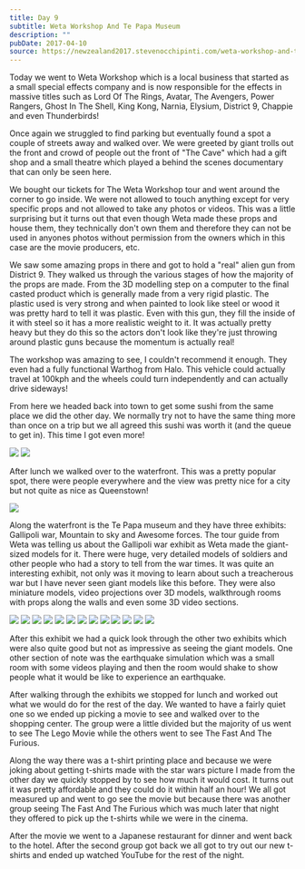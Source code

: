 ```yaml
---
title: Day 9
subtitle: Weta Workshop And Te Papa Museum
description: ""
pubDate: 2017-04-10
source: https://newzealand2017.stevenocchipinti.com/weta-workshop-and-te-papa-museum/
---
```



Today we went to Weta Workshop which is a local business that started as a small
special effects company and is now responsible for the effects in massive titles
such as Lord Of The Rings, Avatar, The Avengers, Power Rangers, Ghost In The
Shell, King Kong, Narnia, Elysium, District 9, Chappie and even Thunderbirds!

Once again we struggled to find parking but eventually found a spot a couple of
streets away and walked over. We were greeted by giant trolls out the front and
crowd of people out the front of "The Cave" which had a gift shop and a small
theatre which played a behind the scenes documentary that can only be seen here.

We bought our tickets for The Weta Workshop tour and went around the corner to
go inside. We were not allowed to touch anything except for very specific props
and not allowed to take any photos or videos. This was a little surprising but
it turns out that even though Weta made these props and house them, they
technically don't own them and therefore they can not be used in anyones photos
without permission from the owners which in this case are the movie producers,
etc.

We saw some amazing props in there and got to hold a "real" alien gun from
District 9. They walked us through the various stages of how the majority of the
props are made. From the 3D modelling step on a computer to the final casted
product which is generally made from a very rigid plastic. The plastic used is
very strong and when painted to look like steel or wood it was pretty hard to
tell it was plastic. Even with this gun, they fill the inside of it with steel
so it has a more realistic weight to it. It was actually pretty heavy but they
do this so the actors don't look like they're just throwing around plastic guns
because the momentum is actually real!

The workshop was amazing to see, I couldn't recommend it enough. They even had a
fully functional Warthog from Halo. This vehicle could actually travel at 100kph
and the wheels could turn independently and can actually drive sideways!

From here we headed back into town to get some sushi from the same place we did
the other day. We normally try not to have the same thing more than once on a
trip but we all agreed this sushi was worth it (and the queue to get in). This
time I got even more!

<Grid>
  <Img src="2017-new-zealand/zfqflhes4dnkzjrgeigh" />
  <Img src="2017-new-zealand/hhdalbh8qbacx6vkpzkn" />
</Grid>

After lunch we walked over to the waterfront. This was a pretty popular spot,
there were people everywhere and the view was pretty nice for a city but not
quite as nice as Queenstown!

<Img originalAspectRatio src="2017-new-zealand/sx6k9ampnyer0rapka1y" />

Along the waterfront is the Te Papa museum and they have three exhibits:
Gallipoli war, Mountain to sky and Awesome forces. The tour guide from Weta was
telling us about the Gallipoli war exhibit as Weta made the giant-sized models
for it. There were huge, very detailed models of soldiers and other people who
had a story to tell from the war times. It was quite an interesting exhibit, not
only was it moving to learn about such a treacherous war but I have never seen
giant models like this before. They were also miniature models, video
projections over 3D models, walkthrough rooms with props along the walls and
even some 3D video sections.

<Grid>
  <Img src="2017-new-zealand/s0jbduetaliaz0omktc9" />
  <Img src="2017-new-zealand/swx98m7jnz6lgdbr9lvf" />
  <Img src="2017-new-zealand/tmzc3ezxw3vkyktoaca0" />
  <Img src="2017-new-zealand/kldxcytrr4wo6chpd4m7" />
  <Img src="2017-new-zealand/dfpqsb2gwvjcxxt5pqgy" />
  <Img src="2017-new-zealand/cfkitoleyqmdcuxjjtnh" />
</Grid>

<Grid>
  <Img src="2017-new-zealand/pmtu5dk6zzgmkabdedfq" />
  <Img src="2017-new-zealand/euzatqmpkjcoefayrqrh" />
  <Img src="2017-new-zealand/ydpvu97ijhmfczxt1baz" />
  <Img src="2017-new-zealand/jlvsw1ivirkaznoc85ih" />
</Grid>

<Grid>
  <Img src="2017-new-zealand/b9z6gbva40xe3rap9ktx" />
  <Img src="2017-new-zealand/t3y63vcrs8k5atqefbr3" />
  <Img src="2017-new-zealand/xuoqv30imr9gtyej8vtj" />
</Grid>

After this exhibit we had a quick look through the other two exhibits which were
also quite good but not as impressive as seeing the giant models. One other
section of note was the earthquake simulation which was a small room with some
videos playing and then the room would shake to show people what it would be
like to experience an earthquake.

After walking through the exhibits we stopped for lunch and worked out what we
would do for the rest of the day. We wanted to have a fairly quiet one so we
ended up picking a movie to see and walked over to the shopping center. The
group were a little divided but the majority of us went to see The Lego Movie
while the others went to see The Fast And The Furious.

Along the way there was a t-shirt printing place and because we were joking
about getting t-shirts made with the star wars picture I made from the other day
we quickly stopped by to see how much it would cost. It turns out it was pretty
affordable and they could do it within half an hour! We all got measured up and
went to go see the movie but because there was another group seeing The Fast And
The Furious which was much later that night they offered to pick up the t-shirts
while we were in the cinema.

After the movie we went to a Japanese restaurant for dinner and went back to the
hotel. After the second group got back we all got to try out our new t-shirts
and ended up watched YouTube for the rest of the night.
